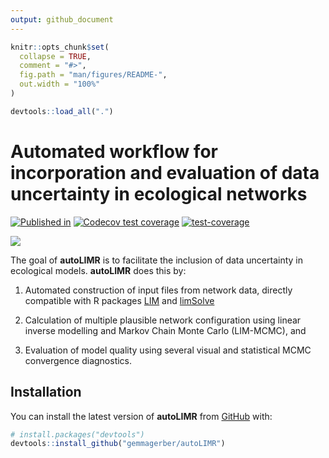 ```yaml
---
output: github_document
---
```


<!-- README.md is generated from README.Rmd. Please edit that file -->

```r
knitr::opts_chunk$set(
  collapse = TRUE,
  comment = "#>",
  fig.path = "man/figures/README-",
  out.width = "100%"
)
```

```r
devtools::load_all(".")
```

# Automated workflow for incorporation and evaluation of data uncertainty in ecological networks

<!-- badges: start -->
[![Published in](https://img.shields.io/badge/Ecological_Informatics-green?style=plastic&label=Published%20in&link=https%3A%2F%2Fdoi.org%2F10.1016%2Fj.ecoinf.2023.102375)](https://doi.org/10.1016/j.ecoinf.2023.102375)
<!-- [![R-CMD-check](https://github.com/gemmagerber/autoLIMR/actions/workflows/R-CMD-check.yaml/badge.svg)](https://github.com/gemmagerber/autoLIMR/actions/workflows/R-CMD-check.yaml) -->
[![Codecov test coverage](https://codecov.io/gh/gemmagerber/autoLIMR/branch/main/graph/badge.svg)](https://app.codecov.io/gh/gemmagerber/autoLIMR?branch=main)
[![test-coverage](https://github.com/gemmagerber/autoLIMR/actions/workflows/test-coverage.yaml/badge.svg)](https://github.com/gemmagerber/autoLIMR/actions/workflows/test-coverage.yaml)
<!-- [![Style](https://github.com/gemmagerber/autoLIMR/actions/workflows/style.yaml/badge.svg)](https://github.com/gemmagerber/autoLIMR/actions/workflows/style.yaml) -->

<!-- badges: end -->

![](vignettes/images/autoLIMR_logo.png)

The goal of __autoLIMR__ is to facilitate the inclusion of data uncertainty in ecological models. __autoLIMR__ does this by: 

1. Automated construction of input files from network data, directly compatible with R packages [LIM](https://CRAN.R-project.org/package=LIM) and
[limSolve](https://CRAN.R-project.org/package=limSolve)

2. Calculation of multiple plausible network configuration using linear inverse modelling and Markov Chain Monte Carlo (LIM-MCMC), and 
3. Evaluation of model quality using several visual and statistical MCMC convergence diagnostics.


## Installation

You can install the latest version of __autoLIMR__ from [GitHub](https://github.com/) with:

``` r
# install.packages("devtools")
devtools::install_github("gemmagerber/autoLIMR")
```


